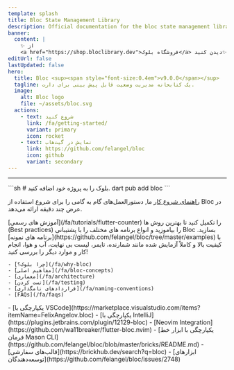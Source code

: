 ```yaml
---
template: splash
title: Bloc State Management Library
description: Official documentation for the bloc state management library. Support for Dart, Flutter, and AngularDart. Includes examples and tutorials.
banner:
  content: |
    ✨ از
    <a href="https://shop.bloclibrary.dev">فروشگاه بلوک</a> دیدن کنید✨
editUrl: false
lastUpdated: false
hero:
  title: Bloc <sup><span style="font-size:0.4em">v9.0.0</span></sup>
  tagline: یک کتابخانه مدیریت وضعیت قابل پیش بینی برای دارت.
  image:
    alt: Bloc logo
    file: ~/assets/bloc.svg
  actions:
    - text: شروع کنید
      link: /fa/getting-started/
      variant: primary
      icon: rocket
    - text: نمایش در گیت‌هاب
      link: https://github.com/felangel/bloc
      icon: github
      variant: secondary
---
```



<SponsorsGrid
	sponsoredBy="با 💖 حمایت شده توسط"
	becomeASponsor="اسپانسر شوید"
/>

<hr />

<CardGrid>

<SplitCard title="شروع کنید" icon="rocket">
	```sh
	# بلوک را به پروژه خود اضافه کنید.
	dart pub add bloc
	```

[راهنمای شروع کار](/fa/getting-started) ما, دستورالعمل‌های گام به گامی را برای شروع استفاده از Bloc در عرض چند دقیقه ارائه می‌دهد.

</SplitCard>

<Card title="با یک تور راهنمایی همراه باشید" icon="star">
	[آموزش های رسمی](/fa/tutorials/flutter-counter) را تکمیل کنید تا بهترین روش ها
	(Best practices) را بیاموزید و انواع برنامه های مختلف را با پشتیبانی Bloc
	بسازید.
</Card>

<Card title="ساخت با بلوک" icon="laptop">
	[برنامه های نمونه](https://github.com/felangel/bloc/tree/master/examples) با
	کیفیت بالا و کاملاً آزمایش شده مانند شمارنده، تایمر، لیست بی نهایت، آب و هوا،
	انجام کار و موارد دیگر را بررسی کنید!
</Card>

<ListCard title="یادگیری" icon="open-book">

    - [چرا بلوک؟](/fa/why-bloc)
    - [مفاهیم اصلی](/fa/bloc-concepts)
    - [معماری](/fa/architecture)
    - [تست کردن](/fa/testing)
    - [قراردادهای نامگذاری](/fa/naming-conventions)
    - [FAQs](/fa/faqs)

</ListCard>

  <ListCard title="یکپارچه سازی ها" icon="puzzle">
    - [یکپارچگی با VSCode](https://marketplace.visualstudio.com/items?itemName=FelixAngelov.bloc)
    - [یکپارچگی با IntelliJ](https://plugins.jetbrains.com/plugin/12129-bloc)
    - [Neovim Integration](https://github.com/wa11breaker/flutter-bloc.nvim)
    - [یکپارچگی با ابزار خط فرمان Mason CLI](https://github.com/felangel/bloc/blob/master/bricks/README.md)
    - [قالب‌های سفارشی](https://brickhub.dev/search?q=bloc)
    - [ابزارهای توسعه‌دهندگان](https://github.com/felangel/bloc/issues/2748)
  </ListCard>
</CardGrid>

<Discord joinDiscord="به Discord ما بپیوندید" />
